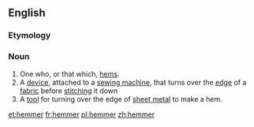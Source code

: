 ==English==

===Etymology===
{{suffix|hem|er|lang=en}}

===Noun===
{{en-noun}}

# One who, or that which, [[hem]]s.
# A [[device]], attached to a [[sewing machine]], that turns over the [[edge]] of a [[fabric]] before [[stitch]]ing it down
# A [[tool]] for turning over the edge of [[sheet metal]] to make a hem.

[[et:hemmer]]
[[fr:hemmer]]
[[pl:hemmer]]
[[zh:hemmer]]